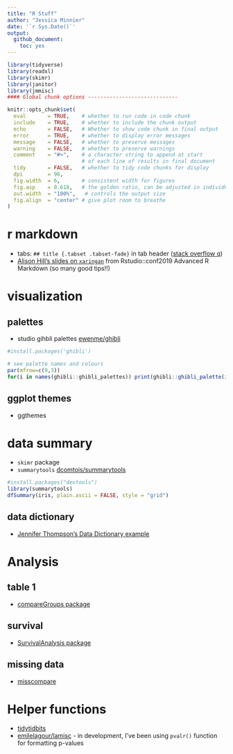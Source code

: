 ```yaml
---
title: "R Stuff"
author: "Jessica Minnier"
date: '`r Sys.Date()`'
output:   
  github_document:
    toc: yes
---
```


<!-- The .md file is generated from a .Rmd file, please edit the .Rmd file! -->

```r
library(tidyverse)
library(readxl)
library(skimr)
library(janitor)
library(jmmisc)
#### Global chunk options -----------------------------

knitr::opts_chunk$set(
  eval       = TRUE,    # whether to run code in code chunk
  include    = TRUE,    # whether to include the chunk output
  echo       = FALSE,   # Whether to show code chunk in final output
  error      = TRUE,    # whether to display error messages
  message    = FALSE,   # whether to preserve messages
  warning    = FALSE,   # whether to preserve warnings
  comment    = "#>",    # a character string to append at start
                        # of each line of results in final document
  tidy       = FALSE,   # whether to tidy code chunks for display
  dpi        = 96, 
  fig.width  = 6,       # consistent width for figures
  fig.asp    = 0.618,   # the golden ratio, can be adjusted in individual chunks
  out.width  = "100%",   # controls the output size
  fig.align  = "center" # give plot room to breathe
)
```

# r markdown

- tabs: `## title {.tabset .tabset-fade}` in tab header ([stack overflow q](https://stackoverflow.com/questions/38062706/rmarkdown-tabbed-and-untabbed-headings))
- [Alison Hill's slides on `xaringan`](https://arm.rbind.io/slides/xaringan.html) from Rstudio::conf2019 Advanced R Markdown (so many good tips!!)

# visualization

## palettes

- studio gihbli palettes [ewenme/ghibli](https://github.com/ewenme/ghibli)

```r
#install.packages('ghibli')

# see palette names and colours
par(mfrow=c(9,3))
for(i in names(ghibli::ghibli_palettes)) print(ghibli::ghibli_palette(i))

```

## ggplot themes

- ggthemes

# data summary

- `skimr` package
- `summarytools` [dcomtois/summarytools](https://github.com/dcomtois/summarytools)

```r
#install.packages("devtools")
library(summarytools)
dfSummary(iris, plain.ascii = FALSE, style = "grid")
```

## data dictionary

- [Jennifer Thompson's Data Dictionary example](https://gist.github.com/jenniferthompson/1e6059569214807bbc7db472ff117442)

# Analysis

## table 1

- [compareGroups package](https://cran.r-project.org/web/packages/compareGroups/vignettes/compareGroups_vignette.html)

## survival

- [SurvivalAnalysis package](https://cran.r-project.org/web/packages/survivalAnalysis/vignettes/univariate.html)

## missing data

- [misscompare](https://cran.r-project.org/web/packages/missCompare/vignettes/misscompare.html)

# Helper functions

- [tidytidbits](https://cran.r-project.org/web/packages/tidytidbits/readme/README.html)
- [emilelagour/lamisc](https://github.com/emilelatour/lamisc) - in development, I've been using `pvalr()` function for formatting p-values

